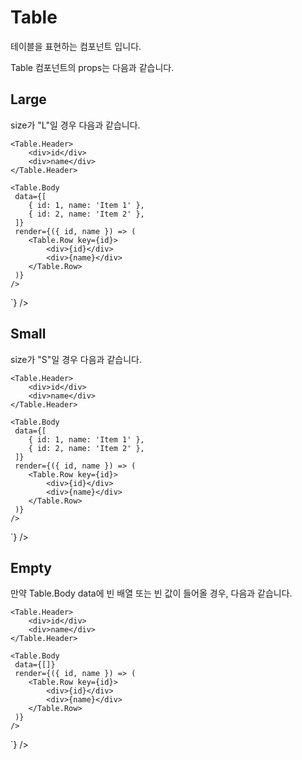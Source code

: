 
<Meta of={TableStories} title="component/Table/Docs" />

# Table

테이블을 표현하는 컴포넌트 입니다.

Table 컴포넌트의 props는 다음과 같습니다.

<Controls />

## Large

size가 "L"일 경우 다음과 같습니다.

<Canvas of={TableStories.Large} />
<Source
  code={`
<Table columns="200px 1fr" size="L">

    <Table.Header>
        <div>id</div>
        <div>name</div>
    </Table.Header>

    <Table.Body
     data={[
        { id: 1, name: 'Item 1' },
        { id: 2, name: 'Item 2' },
     ]}
     render={({ id, name }) => (
        <Table.Row key={id}>
            <div>{id}</div>
            <div>{name}</div>
        </Table.Row>
     )}
    />

</Table>
`}
/>

## Small

size가 "S"일 경우 다음과 같습니다.

<Canvas of={TableStories.Large} />
<Source
  code={`
<Table columns="1fr 1fr 1fr"} size="S">

    <Table.Header>
        <div>id</div>
        <div>name</div>
    </Table.Header>

    <Table.Body
     data={[
        { id: 1, name: 'Item 1' },
        { id: 2, name: 'Item 2' },
     ]}
     render={({ id, name }) => (
        <Table.Row key={id}>
            <div>{id}</div>
            <div>{name}</div>
        </Table.Row>
     )}
    />

</Table>
`}
/>

## Empty

만약 Table.Body data에 빈 배열 또는 빈 값이 들어올 경우, 다음과 같습니다.

<Canvas of={TableStories.Empty} />
<Source
  code={`
<Table columns="200px 1fr" size="L">

    <Table.Header>
        <div>id</div>
        <div>name</div>
    </Table.Header>

    <Table.Body
     data={[]}
     render={({ id, name }) => (
        <Table.Row key={id}>
            <div>{id}</div>
            <div>{name}</div>
        </Table.Row>
     )}
    />

</Table>
`}
/>
